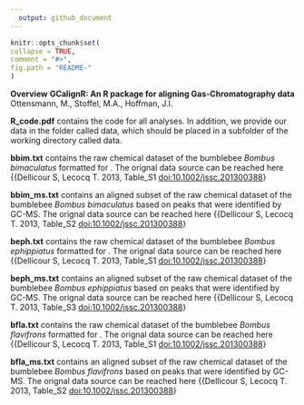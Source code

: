 ```yaml
---
  output: github_document
---
```

  
  ```r
knitr::opts_chunk$set(
  collapse = TRUE,
  comment = "#>",
  fig.path = "README-"
)
```

**Overview** 
**GCalignR: An R package for aligning Gas-Chromatography data**
Ottensmann, M., Stoffel, M.A., Hoffman, J.I. 

**R_code.pdf** contains the code for all analyses. In addition, we provide our data in the folder called data, which should be placed in a subfolder of the working directory called data.

**bbim.txt** contains the raw chemical dataset of the bumblebee *Bombus bimaculatus* formatted for \code{GCalingR}. The orignal data source can be reached here {\url{http://onlinelibrary.wiley.com/store/10.1002/jssc.201300388/asset/supinfo/jssc3437-sup-0001-TableS1.zip?v=1&s=57d5d58273d1d4207e70c72cecd5bba4b1fe95a1}{Dellicour S, Lecocq T. 2013, Table_S1 <doi:10.1002/jssc.201300388>}

**bbim_ms.txt** contains an aligned subset of the raw chemical dataset of the bumblebee *Bombus bimaculatus* based on peaks that were identified by GC-MS. The orignal data source can be reached here {\url{http://onlinelibrary.wiley.com/store/10.1002/jssc.201300388/asset/supinfo/jssc3437-sup-0001-TableS1.zip?v=1&s=57d5d58273d1d4207e70c72cecd5bba4b1fe95a1}{Dellicour S, Lecocq T. 2013, Table_S2 <doi:10.1002/jssc.201300388>}

**beph.txt** contains the raw chemical dataset of the bumblebee *Bombus ephippiatus* formatted for \code{GCalingR}. The orignal data source can be reached here {\url{http://onlinelibrary.wiley.com/store/10.1002/jssc.201300388/asset/supinfo/jssc3437-sup-0001-TableS1.zip?v=1&s=57d5d58273d1d4207e70c72cecd5bba4b1fe95a1}{Dellicour S, Lecocq T. 2013, Table_S1 <doi:10.1002/jssc.201300388>}

**beph_ms.txt** contains an aligned subset of the raw chemical dataset of the bumblebee *Bombus ephippiatus* based on peaks that were identified by GC-MS. The orignal data source can be reached here {\url{http://onlinelibrary.wiley.com/store/10.1002/jssc.201300388/asset/supinfo/jssc3437-sup-0001-TableS1.zip?v=1&s=57d5d58273d1d4207e70c72cecd5bba4b1fe95a1}{Dellicour S, Lecocq T. 2013, Table_S3 <doi:10.1002/jssc.201300388>}

**bfla.txt** contains the raw chemical dataset of the bumblebee *Bombus flavifrons* formatted for \code{GCalingR}. The orignal data source can be reached here {\url{http://onlinelibrary.wiley.com/store/10.1002/jssc.201300388/asset/supinfo/jssc3437-sup-0001-TableS1.zip?v=1&s=57d5d58273d1d4207e70c72cecd5bba4b1fe95a1}{Dellicour S, Lecocq T. 2013, Table_S1 <doi:10.1002/jssc.201300388>}

**bfla_ms.txt** contains an aligned subset of the raw chemical dataset of the bumblebee *Bombus flavifrons* based on peaks that were identified by GC-MS. The orignal data source can be reached here {\url{http://onlinelibrary.wiley.com/store/10.1002/jssc.201300388/asset/supinfo/jssc3437-sup-0001-TableS1.zip?v=1&s=57d5d58273d1d4207e70c72cecd5bba4b1fe95a1}{Dellicour S, Lecocq T. 2013, Table_S2 <doi:10.1002/jssc.201300388>}
